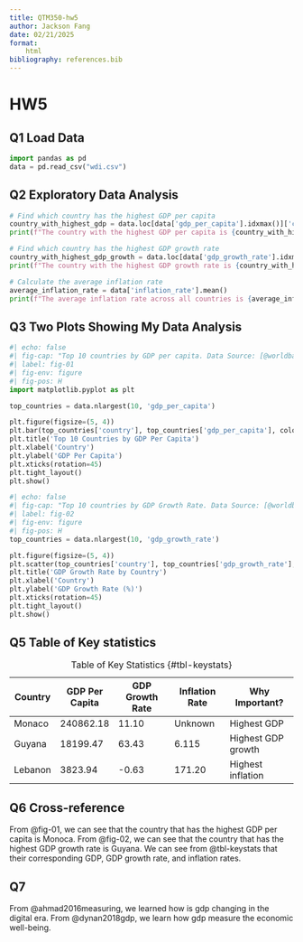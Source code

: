 ```yaml
---
title: QTM350-hw5
author: Jackson Fang
date: 02/21/2025
format:   
    html
bibliography: references.bib
---
```


# HW5

## Q1 Load Data
```python
import pandas as pd
data = pd.read_csv("wdi.csv")
```


## Q2 Exploratory Data Analysis
```python
# Find which country has the highest GDP per capita
country_with_highest_gdp = data.loc[data['gdp_per_capita'].idxmax()]['country']
print(f"The country with the highest GDP per capita is {country_with_highest_gdp}. Its gdp is {data['gdp_per_capita'].max():.2f}.")

# Find which country has the highest GDP growth rate
country_with_highest_gdp_growth = data.loc[data['gdp_growth_rate'].idxmax()]['country']
print(f"The country with the highest GDP growth rate is {country_with_highest_gdp_growth} Its gdp growth rate is {data['gdp_growth_rate'].max():.2f}%.")

# Calculate the average inflation rate
average_inflation_rate = data['inflation_rate'].mean()
print(f"The average inflation rate across all countries is {average_inflation_rate:.2f}%.")
```



## Q3 Two Plots Showing My Data Analysis
```python
#| echo: false
#| fig-cap: "Top 10 countries by GDP per capita. Data Source: [@worldbank]"
#| label: fig-01
#| fig-env: figure
#| fig-pos: H
import matplotlib.pyplot as plt

top_countries = data.nlargest(10, 'gdp_per_capita')

plt.figure(figsize=(5, 4))
plt.bar(top_countries['country'], top_countries['gdp_per_capita'], color='skyblue')
plt.title('Top 10 Countries by GDP Per Capita')
plt.xlabel('Country')
plt.ylabel('GDP Per Capita')
plt.xticks(rotation=45)
plt.tight_layout()
plt.show()
```

```python
#| echo: false
#| fig-cap: "Top 10 countries by GDP Growth Rate. Data Source: [@worldbank]"
#| label: fig-02
#| fig-env: figure
#| fig-pos: H
top_countries = data.nlargest(10, 'gdp_growth_rate')

plt.figure(figsize=(5, 4))
plt.scatter(top_countries['country'], top_countries['gdp_growth_rate'], color='green')
plt.title('GDP Growth Rate by Country')
plt.xlabel('Country')
plt.ylabel('GDP Growth Rate (%)')
plt.xticks(rotation=45)
plt.tight_layout()
plt.show()
```

## Q5 Table of Key statistics


| Country  | GDP Per Capita | GDP Growth Rate | Inflation Rate | Why Important?     |
|----------|----------------|-----------------|----------------|--------------------|
| Monaco   | 240862.18      | 11.10           | Unknown        | Highest GDP        |
| Guyana   | 18199.47       | 63.43           | 6.115          | Highest GDP growth |
| Lebanon  | 3823.94        | -0.63           | 171.20         | Highest inflation  |

: Table of Key Statistics    {#tbl-keystats}


## Q6 Cross-reference

From @fig-01, we can see that the country that has the highest GDP per capita is Monoca. 
From @fig-02, we can see that the country that has the highest GDP growth rate is Guyana.
We can see from @tbl-keystats that their corresponding GDP, GDP growth rate, and inflation rates.

## Q7 
From @ahmad2016measuring, we learned how is gdp changing in the digital era. From @dynan2018gdp, we
learn how gdp measure the economic well-being. 